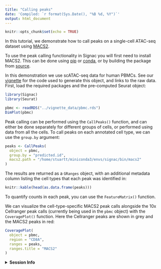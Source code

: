 ```yaml
---
title: "Calling peaks"
date: 'Compiled: `r format(Sys.Date(), "%B %d, %Y")`'
output: html_document
---
```


```r
knitr::opts_chunk$set(echo = TRUE)
```

In this tutorial, we demonstrate how to call peaks on a single-cell ATAC-seq
dataset using [MACS2](https://github.com/macs3-project/MACS).

To use the peak calling functionality in Signac you will first need to install
MACS2. This can be done using [pip](https://pypi.org/project/MACS2/) or
[conda](https://anaconda.org/bioconda/macs2), or by building the package
from [source](https://github.com/macs3-project/MACS).

In this demonstration we use scATAC-seq data for human PBMCs. See our
[vignette](pbmc_vignette.Rmd) for the code used to generate this object,
and links to the raw data. First, load the required packages and the
pre-computed Seurat object:

```r
library(Signac)
library(Seurat)

pbmc <- readRDS("../vignette_data/pbmc.rds")
DimPlot(pbmc)
```

Peak calling can be performed using the `CallPeaks()` function, and can either
be done separately for different groups of cells, or performed using data from
all the cells. To call peaks on each annotated cell type, we can use the 
`group.by` argument:

```r
peaks <- CallPeaks(
  object = pbmc,
  group.by = "predicted.id",
  macs2.path = "/home/stuartt/miniconda3/envs/signac/bin/macs2"
)
```

The results are returned as a `GRanges` object, with an additional metadata column
listing the cell types that each peak was identified in:

```r
knitr::kable(head(as.data.frame(peaks)))
```

To quantify counts in each peak, you can use the `FeatureMatrix()` function.

We can visualize the cell-type-specific MACS2 peak calls alongside the 10x Cellranger
peak calls (currently being used in the `pbmc` object) with the `CoveragePlot()`
function. Here the Cellranger peaks are shown in grey and the MACS2 peaks in red:

```r
CoveragePlot(
  object = pbmc,
  region = "CD8A",
  ranges = peaks,
  ranges.title = "MACS2"
)
```
<details>
  <summary>**Session Info**</summary>
  
```r
sessionInfo()
```

</details>
